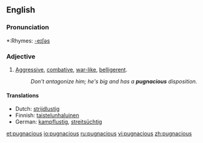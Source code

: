==English==

===Pronunciation===
*:Rhymes: [[Rhymes:English:-eɪʃəs|-eɪʃəs]]

===Adjective===
{{en-adj}}
# [[aggressive|Aggressive]], [[combative]], [[war-like]], [[belligerent]].
#: ''Don't antagonize him; he's big and has a '''pugnacious''' disposition.'' 

====Translations====
{{top}}
*Dutch: [[strijdlustig]]
*Finnish: [[taistelunhaluinen]]
*German: [[kampflustig]], [[streitsüchtig]]
{{mid}}
{{bottom}}

[[et:pugnacious]]
[[io:pugnacious]]
[[ru:pugnacious]]
[[vi:pugnacious]]
[[zh:pugnacious]]